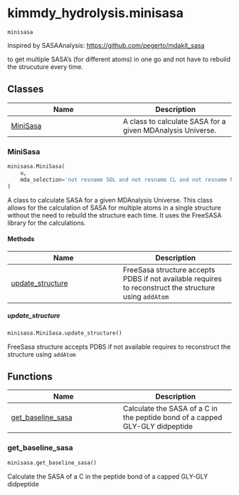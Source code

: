 # kimmdy_hydrolysis.minisasa { #kimmdy_hydrolysis.minisasa }

`minisasa`

Inspired by SASAAnalysis: <https://github.com/pegerto/mdakit_sasa>

to get multiple SASA's (for different atoms) in one go and not have to
rebuild the strucuture every time.

## Classes

| Name | Description |
| --- | --- |
| [MiniSasa](#kimmdy_hydrolysis.minisasa.MiniSasa) | A class to calculate SASA for a given MDAnalysis Universe. |

### MiniSasa { #kimmdy_hydrolysis.minisasa.MiniSasa }

```python
minisasa.MiniSasa(
    u,
    mda_selection='not resname SOL and not resname CL and not resname NA',
)
```

A class to calculate SASA for a given MDAnalysis Universe.
This class allows for the calculation of SASA for multiple atoms in a single structure
without the need to rebuild the structure each time.
It uses the FreeSASA library for the calculations.

#### Methods

| Name | Description |
| --- | --- |
| [update_structure](#kimmdy_hydrolysis.minisasa.MiniSasa.update_structure) | FreeSasa structure accepts PDBS if not available requires to reconstruct the structure using `addAtom` |

##### update_structure { #kimmdy_hydrolysis.minisasa.MiniSasa.update_structure }

```python
minisasa.MiniSasa.update_structure()
```

FreeSasa structure accepts PDBS if not available requires to reconstruct the structure using `addAtom`

## Functions

| Name | Description |
| --- | --- |
| [get_baseline_sasa](#kimmdy_hydrolysis.minisasa.get_baseline_sasa) | Calculate the SASA of a C in the peptide bond of a capped GLY-GLY didpeptide |

### get_baseline_sasa { #kimmdy_hydrolysis.minisasa.get_baseline_sasa }

```python
minisasa.get_baseline_sasa()
```

Calculate the SASA of a C in the peptide bond of a capped GLY-GLY didpeptide